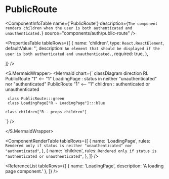 

<Meta title="ApplicationModel/Components/Auths/PublicRoute/docs" />

# PublicRoute

<ComponentInfoTable
  name={'PublicRoute'}
  description={`The component renders children when the user is both authenticated and unauthenticated.`}
  source="components/auth/public-route"
/>

<PropertiesTable
  tableRows={[
    {
      name: 'children',
      type: `React.ReactElement`,
      defaultValue: '',
      description: `An element that should be displayed if the user is both authenticated and unauthenticated.`,
      required: true,
    },

]}
/>

<S.MermaidWrapper>
<Mermaid
  chart={`
     classDiagram
     direction RL
     PublicRoute "1" <-- "1" LoadingPage : status in neither "unauthenticated" nor "authenticated"
     PublicRoute "1" <-- "1" children : authenticated or unauthenticated

     class PublicRoute:::green
     class LoadingPage["R - LoadingPage"]:::blue

    class children["R - props.children"]

`}
/>

</S.MermaidWrapper>

<ComponentRenderTable
  tableRows={[
    {
      name: 'LoadingPage',
      rules: `Rendered only if status is neither "unauthenticated" nor "authenticated"`,
    },
    {
      name: 'children',
      rules: `Rendered only if status is "authenticated or unauthenticated"`,
    },
  ]}
/>

<ReferenceList
  tableRows={[
    { name: 'LoadingPage', description: 'A loading page component.' },
  ]}
/>

